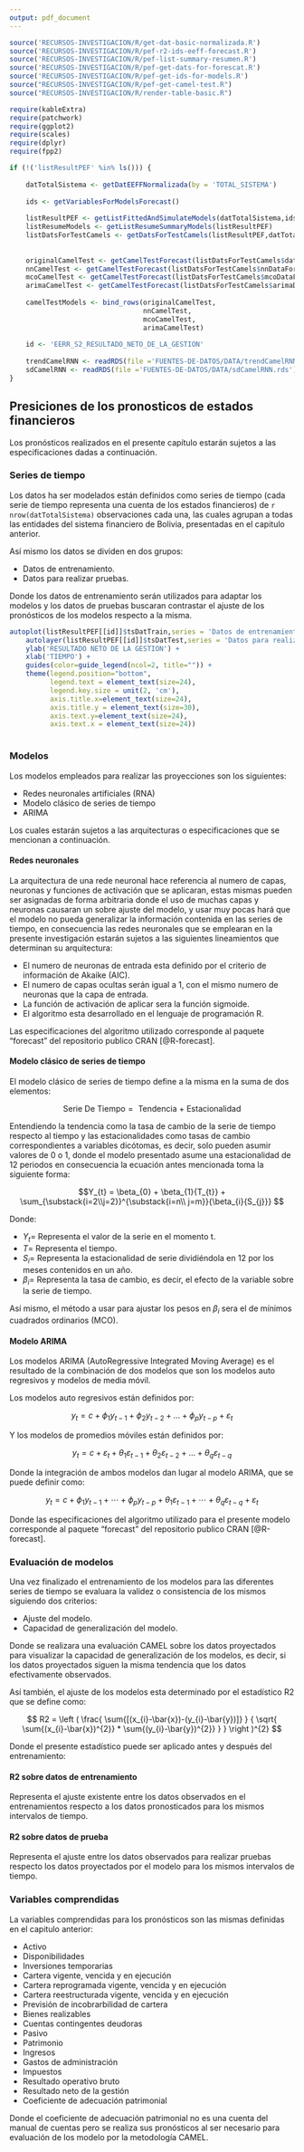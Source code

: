 ```yaml
---
output: pdf_document
---
```


```r
source('RECURSOS-INVESTIGACION/R/get-dat-basic-normalizada.R')
source('RECURSOS-INVESTIGACION/R/pef-r2-ids-eeff-forecast.R')
source('RECURSOS-INVESTIGACION/R/pef-list-summary-resumen.R')
source('RECURSOS-INVESTIGACION/R/pef-get-dats-for-forescat.R')
source('RECURSOS-INVESTIGACION/R/pef-get-ids-for-models.R')
source("RECURSOS-INVESTIGACION/R/pef-get-camel-test.R")
source("RECURSOS-INVESTIGACION/R/render-table-basic.R")

require(kableExtra)
require(patchwork)
require(ggplot2)
require(scales)
require(dplyr)
require(fpp2)

if (!('listResultPEF' %in% ls())) {
    
    datTotalSistema <- getDatEEFFNormalizada(by = 'TOTAL_SISTEMA')
    
    ids <- getVariablesForModelsForecast()
    
    listResultPEF <- getListFittedAndSimulateModels(datTotalSistema,ids)
    listResumeModels <- getListResumeSummaryModels(listResultPEF)
    listDatsForTestCamels <- getDatsForTestCamels(listResultPEF,datTotalSistema,12,TRUE)
    
    
    originalCamelTest <- getCamelTestForecast(listDatsForTestCamels$datCuentas)
    nnCamelTest <- getCamelTestForecast(listDatsForTestCamels$nnDataForecastCuentas)
    mcoCamelTest <- getCamelTestForecast(listDatsForTestCamels$mcoDataForecastCuentas)
    arimaCamelTest <- getCamelTestForecast(listDatsForTestCamels$arimaDataForecastCuentas)
    
    camelTestModels <- bind_rows(originalCamelTest,
                                 nnCamelTest,
                                 mcoCamelTest,
                                 arimaCamelTest)
    
    id <- 'EERR_S2_RESULTADO_NETO_DE_LA_GESTION'
    
    trendCamelRNN <- readRDS(file ='FUENTES-DE-DATOS/DATA/trendCamelRNN.rds')
    sdCamelRNN <- readRDS(file ='FUENTES-DE-DATOS/DATA/sdCamelRNN.rds')
}

```

## Presiciones de los pronosticos de estados financieros

Los pronósticos realizados en el presente capítulo estarán sujetos a las especificaciones dadas a continuación.

### Series de tiempo

Los datos ha ser modelados están definidos como series de tiempo (cada serie de tiempo representa una cuenta de los estados financieros) de `r nrow(datTotalSistema)` observaciones cada una, las cuales agrupan a todas las entidades del sistema financiero de Bolivia, presentadas en el capitulo anterior.

Así mismo los datos se dividen en dos grupos:

- Datos de entrenamiento.
- Datos para realizar pruebas.

Donde los datos de entrenamiento serán utilizados para adaptar los modelos y los datos de pruebas buscaran contrastar el ajuste de los pronósticos de los modelos respecto a la misma.

```r
autoplot(listResultPEF[[id]]$tsDatTrain,series = 'Datos de entrenamiento') +
    autolayer(listResultPEF[[id]]$tsDatTest,series = 'Datos para realizar pruebas') +
    ylab('RESULTADO NETO DE LA GESTION') +
    xlab('TIEMPO') +
    guides(color=guide_legend(ncol=2, title="")) +
    theme(legend.position="bottom",
          legend.text = element_text(size=24),
          legend.key.size = unit(2, 'cm'),
          axis.title.x=element_text(size=24), 
          axis.title.y = element_text(size=30),
          axis.text.y=element_text(size=24),
          axis.text.x = element_text(size=24))
    
```

### Modelos 

Los modelos empleados para realizar las proyecciones son los siguientes:

- Redes neuronales artificiales (RNA)
- Modelo clásico de series de tiempo
- ARIMA

Los cuales estarán sujetos a las arquitecturas o especificaciones que se mencionan a continuación.

#### Redes neuronales

<!-- https://github.com/cran/forecast/blob/master/R/nnetar.R -->

La arquitectura de una rede neuronal hace referencia al numero de capas, neuronas y funciones de activación que se aplicaran, estas mismas pueden ser asignadas de forma arbitraria donde el uso de muchas capas y neuronas causaran un sobre ajuste del modelo, y usar muy pocas hará que el modelo no pueda generalizar la información contenida en las series de tiempo, en consecuencia las redes neuronales que se emplearan en la presente investigación estarán sujetos a las siguientes lineamientos que determinan su arquitectura:

- El numero de neuronas de entrada esta definido por el criterio de información de Akaike (AIC).
- El numero de capas ocultas serán igual a 1, con el mismo numero de neuronas que la capa de entrada.
- La función de activación de aplicar sera la función sigmoide.
- El algoritmo esta desarrollado en el lenguaje de programación R.

Las especificaciones del algoritmo utilizado corresponde al paquete "forecast" del repositorio publico CRAN [@R-forecast].


#### Modelo clásico de series de tiempo

<!-- https://github.com/cran/forecast/blob/master/R/lm.R -->

El modelo clásico de series de tiempo define a la misma en la suma de dos elementos:

$$ \text{Serie De Tiempo} = \text{ Tendencia + Estacionalidad} $$

Entendiendo la tendencia como la tasa de cambio de la serie de tiempo respecto al tiempo y las estacionalidades como tasas de cambio correspondientes a variables dicótomas, es decir, solo pueden asumir valores de 0 o 1, donde el modelo presentado asume una estacionalidad de 12 periodos en consecuencia la ecuación antes mencionada toma la siguiente forma:

$$Y_{t} = \beta_{0} + \beta_{1}{T_{t}} + \sum_{\substack{i=2\\j=2}}^{\substack{i=n\\ j=m}}{\beta_{i}{S_{j}}} $$


Donde:

- $Y_{t} =$ Representa el valor de la serie en el momento t.
- $T =$ Representa el tiempo.
- $S_{i} =$ Representa la estacionalidad de serie dividiéndola en 12 por los meses contenidos en un año.
- $\beta_{i} =$ Representa la tasa de cambio, es decir, el efecto de la variable sobre la serie de tiempo.

Así mismo, el método a usar para ajustar los pesos en $\beta_{i}$ sera el de mínimos cuadrados ordinarios (MCO).


#### Modelo ARIMA

<!-- https://github.com/cran/forecast/blob/878f06ca38ae78337c242c034bc814eb38df9be9/R/newarima2.R -->

Los modelos ARIMA (AutoRegressive Integrated Moving Average) es el resultado de la combinación de dos modelos que son los modelos auto regresivos y modelos de media móvil.

Los modelos auto regresivos están definidos por:

$$y_{t} = c + \phi_{1}y_{t-1} + \phi_{2}y_{t-2} + \dots + \phi_{p}y_{t-p} + \varepsilon_{t}$$

Y los modelos de promedios móviles están definidos por:

$$y_{t} = c + \varepsilon_t + \theta_{1}\varepsilon_{t-1} + \theta_{2}\varepsilon_{t-2} + \dots + \theta_{q}\varepsilon_{t-q}$$

Donde la integración de ambos modelos dan lugar al modelo ARIMA, que se puede definir como:

$$ y_{t} = c + \phi_{1}y_{t-1} + \cdots + \phi_{p}y_{t-p} + \theta_{1}\varepsilon_{t-1} + \cdots + \theta_{q}\varepsilon_{t-q} + \varepsilon_{t} $$

Donde las especificaciones del algoritmo utilizado para el presente modelo corresponde al paquete "forecast" del repositorio publico CRAN [@R-forecast].


### Evaluación de modelos

Una vez finalizado el entrenamiento de los modelos para las diferentes series de tiempo se evaluara la validez o consistencia de los mismos siguiendo dos criterios:

- Ajuste del modelo.
- Capacidad de generalización del modelo.

Donde se realizara una evaluación CAMEL sobre los datos proyectados para visualizar la capacidad de generalización de los modelos, es decir, si los datos proyectados siguen la misma tendencia que los datos efectivamente observados.

Así también, el ajuste de los modelos esta determinado por el estadístico R2 que se define como:

$$ R2 = \left ( \frac{ \sum{[(x_{i}-\bar{x})-(y_{i}-\bar{y})]} } { \sqrt{ \sum{(x_{i}-\bar{x})^{2}} * \sum{(y_{i}-\bar{y})^{2}} } }  \right )^{2} $$

Donde el presente estadístico puede ser aplicado antes y después del entrenamiento:

#### R2 sobre datos de entrenamiento

Representa el ajuste existente entre los datos observados en el entrenamientos respecto a los datos pronosticados para los mismos intervalos de tiempo.

#### R2 sobre datos de prueba

Representa el ajuste entre los datos observados para realizar pruebas respecto los datos proyectados por el modelo para los mismos intervalos de tiempo.


### Variables comprendidas

La variables comprendidas para los pronósticos son las mismas definidas en el capitulo anterior:

- Activo
- Disponibilidades
- Inversiones temporarias
- Cartera vigente, vencida y en ejecución
- Cartera reprogramada vigente, vencida y en ejecución
- Cartera reestructurada vigente, vencida y en ejecución
- Previsión de incobrarbilidad de cartera
- Bienes realizables
- Cuentas contingentes deudoras
- Pasivo
- Patrimonio
- Ingresos
- Gastos de administración
- Impuestos
- Resultado operativo bruto
- Resultado neto de la gestión
- Coeficiente de adecuación patrimonial

Donde el coeficiente de adecuación patrimonial no es una cuenta del manual de cuentas pero se realiza sus pronósticos al ser necesario para evaluación de los modelo por la metodología CAMEL.

